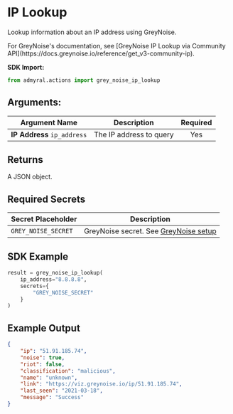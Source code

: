 
# IP Lookup

Lookup information about an IP address using GreyNoise.

<Callout type="info">
	For GreyNoise's documentation, see [GreyNoise IP Lookup via Community
	API](https://docs.greynoise.io/reference/get_v3-community-ip).
</Callout>

**SDK Import:**

```python
from admyral.actions import grey_noise_ip_lookup
```

## Arguments:

| Argument Name               | Description             | Required |
| --------------------------- | ----------------------- | :------: |
| **IP Address** `ip_address` | The IP address to query |   Yes    |

## Returns

A JSON object.

## Required Secrets

| Secret Placeholder  | Description                                                                |
| ------------------- | -------------------------------------------------------------------------- |
| `GREY_NOISE_SECRET` | GreyNoise secret. See [GreyNoise setup](/integrations/greynoise/greynoise) |

## SDK Example

```python
result = grey_noise_ip_lookup(
	ip_address="8.8.8.8",
	secrets={
		"GREY_NOISE_SECRET"
	}
)
```

## Example Output

```json
{
	"ip": "51.91.185.74",
	"noise": true,
	"riot": false,
	"classification": "malicious",
	"name": "unknown",
	"link": "https://viz.greynoise.io/ip/51.91.185.74",
	"last_seen": "2021-03-18",
	"message": "Success"
}
```
